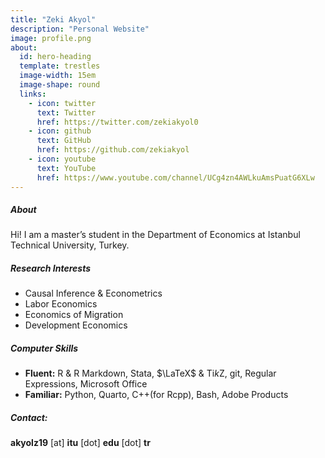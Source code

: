 ```yaml
---
title: "Zeki Akyol"
description: "Personal Website"
image: profile.png
about:
  id: hero-heading
  template: trestles
  image-width: 15em
  image-shape: round
  links:
    - icon: twitter
      text: Twitter
      href: https://twitter.com/zekiakyol0
    - icon: github
      text: GitHub
      href: https://github.com/zekiakyol
    - icon: youtube
      text: YouTube
      href: https://www.youtube.com/channel/UCg4zn4AWLkuAmsPuatG6XLw
---
```


:::{#hero-heading}
##### **About**

Hi! I am a master’s student in the Department of Economics at Istanbul Technical University, Turkey.

##### **Research Interests**

- Causal Inference & Econometrics
- Labor Economics
- Economics of Migration
- Development Economics

##### **Computer Skills**

- **Fluent:** R & R Markdown, Stata, $\LaTeX$ & Ti*k*Z, git, Regular Expressions, Microsoft Office
- **Familiar:** Python, Quarto, C++(for Rcpp), Bash, Adobe Products

##### **Contact:**

**akyolz19** [at] **itu** [dot] **edu** [dot] **tr**
:::